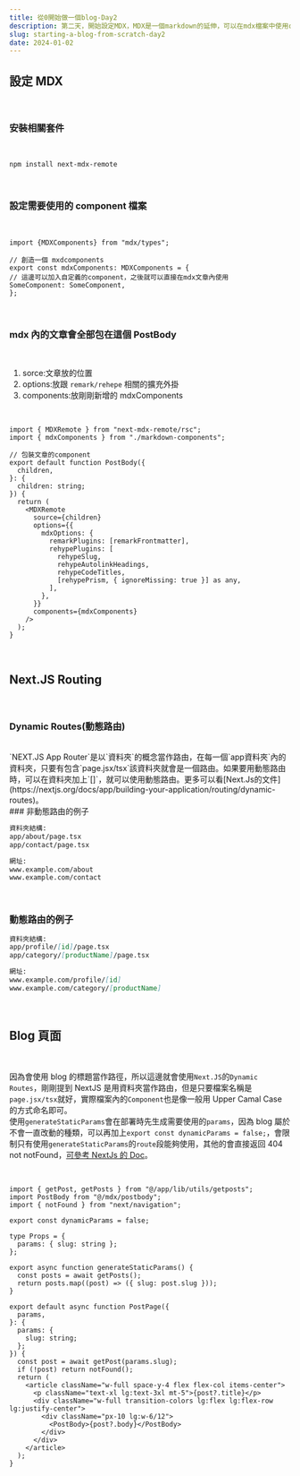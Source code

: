 ```yaml
---
title: 從0開始做一個blog-Day2
description: 第二天，開始設定MDX，MDX是一個markdown的延伸，可以在mdx檔案中使用component。
slug: starting-a-blog-from-scratch-day2
date: 2024-01-02
---
```


## 設定 MDX

<br />

### 安裝相關套件

<br />

```bash:>_ terminal
npm install next-mdx-remote
```

<br />

### 設定需要使用的 component 檔案

<br />

```typescript:src\mdx\markdown-components.tsx showLineNumbers{6}
import {MDXComponents} from "mdx/types";

// 創造一個 mxdcomponents
export const mdxComponents: MDXComponents = {
// 這邊可以加入自定義的component，之後就可以直接在mdx文章內使用
SomeComponent: SomeComponent,
};

```

<br />

### mdx 內的文章會全部包在這個 PostBody

<br />

1. sorce:文章放的位置
2. options:放跟 `remark/rehepe` 相關的擴充外掛
3. components:放剛剛新增的 mdxComponents

<br />

```typescript:src\mdx\postbody.tsx
import { MDXRemote } from "next-mdx-remote/rsc";
import { mdxComponents } from "./markdown-components";

// 包裝文章的component
export default function PostBody({
  children,
}: {
  children: string;
}) {
  return (
    <MDXRemote
      source={children}
      options={{
        mdxOptions: {
          remarkPlugins: [remarkFrontmatter],
          rehypePlugins: [
            rehypeSlug,
            rehypeAutolinkHeadings,
            rehypeCodeTitles,
            [rehypePrism, { ignoreMissing: true }] as any,
          ],
        },
      }}
      components={mdxComponents}
    />
  );
}
```

<br />

## Next.JS Routing

<br />

### Dynamic Routes(動態路由)

<br />
`NEXT.JS App Router`是以`資料夾`的概念當作路由，在每一個`app資料夾`內的資料夾，只要有包含`page.jsx/tsx`該資料夾就會是一個路由。如果要用動態路由時，可以在資料夾加上`[]`，就可以使用動態路由。更多可以看[Next.Js的文件](https://nextjs.org/docs/app/building-your-application/routing/dynamic-routes)。

<br />
### 非動態路由的例子

```md
資料夾結構:
app/about/page.tsx
app/contact/page.tsx

網址:
www.example.com/about
www.example.com/contact
```

<br />

### 動態路由的例子

```md
資料夾結構:
app/profile/[id]/page.tsx
app/category/[productName]/page.tsx

網址:
www.example.com/profile/[id]
www.example.com/category/[productName]
```

<br />

## Blog 頁面

<br />

因為會使用 blog 的標題當作路徑，所以這邊就會使用`Next.JS`的`Dynamic Routes`，剛剛提到 NextJS 是用資料夾當作路由，但是只要檔案名稱是`page.jsx/tsx`就好，實際檔案內的`Component`也是像一般用 Upper
Camal Case 的方式命名即可。  
使用`generateStaticParams`會在部署時先生成需要使用的`params`，因為 blog 屬於不會一直改動的種類，可以再加上`export const dynamicParams = false;`，會限制只有使用`generateStaticParams`的`route`段能夠使用，其他的會直接返回 404 not notFound，[可參考 NextJs 的 Doc](https://nextjs.org/docs/app/api-reference/file-conventions/route-segment-config#dynamicparams)。

<br />

```typescript:src\app\blog[slug]\page.tsx
import { getPost, getPosts } from "@/app/lib/utils/getposts";
import PostBody from "@/mdx/postbody";
import { notFound } from "next/navigation";

export const dynamicParams = false;

type Props = {
  params: { slug: string };
};

export async function generateStaticParams() {
  const posts = await getPosts();
  return posts.map((post) => ({ slug: post.slug }));
}

export default async function PostPage({
  params,
}: {
  params: {
    slug: string;
  };
}) {
  const post = await getPost(params.slug);
  if (!post) return notFound();
  return (
    <article className="w-full space-y-4 flex flex-col items-center">
      <p className="text-xl lg:text-3xl mt-5">{post?.title}</p>
      <div className="w-full transition-colors lg:flex lg:flex-row lg:justify-center">
        <div className="px-10 lg:w-6/12">
          <PostBody>{post?.body}</PostBody>
        </div>
      </div>
    </article>
  );
}

```
